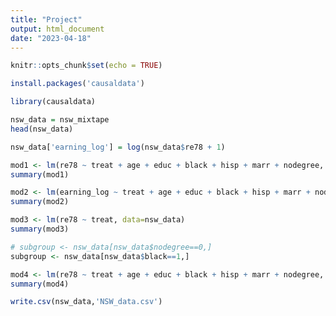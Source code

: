```yaml
---
title: "Project"
output: html_document
date: "2023-04-18"
---
```


```r
knitr::opts_chunk$set(echo = TRUE)
```


```r
install.packages('causaldata')
```

```r
library(causaldata)
```

```r
nsw_data = nsw_mixtape
head(nsw_data)
```

```r
nsw_data['earning_log'] = log(nsw_data$re78 + 1)

mod1 <- lm(re78 ~ treat + age + educ + black + hisp + marr + nodegree, data=nsw_data)
summary(mod1)
```
```r
mod2 <- lm(earning_log ~ treat + age + educ + black + hisp + marr + nodegree, data=nsw_data)
summary(mod2)
```

```r
mod3 <- lm(re78 ~ treat, data=nsw_data)
summary(mod3)
```

```r
# subgroup <- nsw_data[nsw_data$nodegree==0,]
subgroup <- nsw_data[nsw_data$black==1,]

mod4 <- lm(re78 ~ treat + age + educ + black + hisp + marr + nodegree, data=subgroup)
summary(mod4)
```

```r
write.csv(nsw_data,'NSW_data.csv')
```

